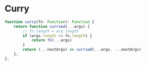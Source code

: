 
# Curry

```typescript
function curry(fn: Function): Function {
    return function curried(...args) {
        // fn.length = arg length
        if (args.length >= fn.length) {
            return fn(...args)
        }
        return (...nextArgs) => curried(...args, ...nextArgs)
    };
};
```
